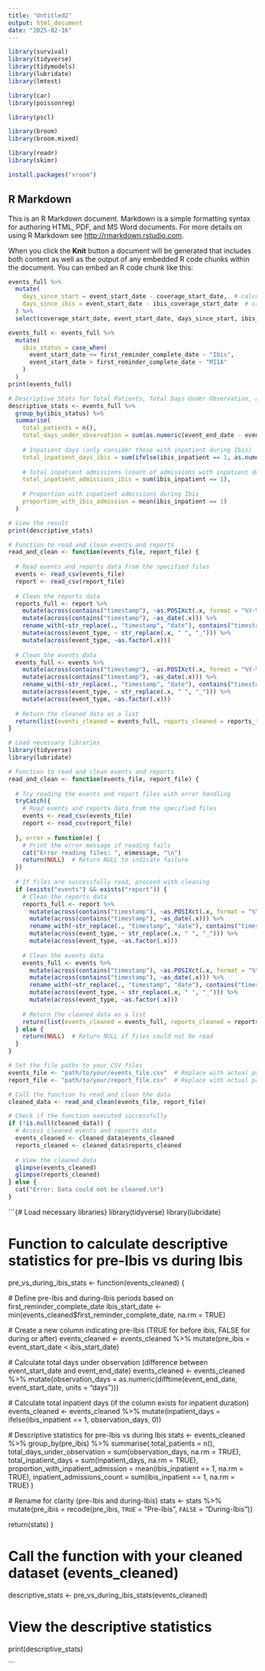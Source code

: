 ```yaml
---
title: "Untitled2"
output: html_document
date: "2025-02-16"
---
```


```r
library(survival)
library(tidyverse)
library(tidymodels)
library(lubridate)
library(lmtest)

library(car)
library(poissonreg)

library(pscl)

library(broom)
library(broom.mixed)

library(readr)
library(skimr)

install.packages("vroom")

```

## R Markdown

This is an R Markdown document. Markdown is a simple formatting syntax for authoring HTML, PDF, and MS Word documents. For more details on using R Markdown see <http://rmarkdown.rstudio.com>.

When you click the **Knit** button a document will be generated that includes both content as well as the output of any embedded R code chunks within the document. You can embed an R code chunk like this:

```r
events_full %>% 
  mutate(
    days_since_start = event_start_date - coverage_start_date,  # calculate days since coverage start
    days_since_ibis = event_start_date - ibis_coverage_start_date  # calculate days since ibis coverage start
  ) %>%
  select(coverage_start_date, event_start_date, days_since_start, ibis_coverage_start_date, days_since_ibis)
```

```r
events_full <- events_full %>%
  mutate(
    ibis_status = case_when(
      event_start_date <= first_reminder_complete_date ~ "Ibis",
      event_start_date > first_reminder_complete_date ~ "MIIA"
    )
  )
print(events_full)
```

```r
# Descriptive Stats for Total Patients, Total Days Under Observation, and Total Inpatient Days on IBIS
descriptive_stats <- events_full %>%
  group_by(ibis_status) %>%
  summarise(
    total_patients = n(),
    total_days_under_observation = sum(as.numeric(event_end_date - event_start_date)),
    
    # Inpatient days (only consider those with inpatient during Ibis)
    total_inpatient_days_ibis = sum(ifelse(ibis_inpatient == 1, as.numeric(event_end_date - event_start_date), 0)),
    
    # Total inpatient admissions (count of admissions with inpatient during Ibis)
    total_inpatient_admissions_ibis = sum(ibis_inpatient == 1),
    
    # Proportion with inpatient admissions during Ibis
    proportion_with_ibis_admission = mean(ibis_inpatient == 1)
  )

# View the result
print(descriptive_stats)
```

```r
# Function to read and clean events and reports
read_and_clean <- function(events_file, report_file) {
  
  # Read events and reports data from the specified files
  events <- read_csv(events_file)
  report <- read_csv(report_file)
  
  # Clean the reports data
  reports_full <- report %>%
    mutate(across(contains("timestamp"), ~as.POSIXct(.x, format = "%Y-%m-%d %H:%M:%S"))) %>%
    mutate(across(contains("timestamp"), ~as_date(.x))) %>%
    rename_with(~str_replace(., "timestamp", "date"), contains("timestamp")) %>%
    mutate(across(event_type, ~ str_replace(.x, " ", "_"))) %>%
    mutate(across(event_type, ~as.factor(.x)))
  
  # Clean the events data
  events_full <- events %>%
    mutate(across(contains("timestamp"), ~as.POSIXct(.x, format = "%Y-%m-%d %H:%M:%S"))) %>%
    mutate(across(contains("timestamp"), ~as_date(.x))) %>%
    rename_with(~str_replace(., "timestamp", "date"), contains("timestamp")) %>%
    mutate(across(event_type, ~ str_replace(.x, " ", "_"))) %>%
    mutate(across(event_type, ~as.factor(.x)))
  
  # Return the cleaned data as a list
  return(list(events_cleaned = events_full, reports_cleaned = reports_full))
}

```

```r
# Load necessary libraries
library(tidyverse)
library(lubridate)

# Function to read and clean events and reports
read_and_clean <- function(events_file, report_file) {
  
  # Try reading the events and report files with error handling
  tryCatch({
    # Read events and reports data from the specified files
    events <- read_csv(events_file)
    report <- read_csv(report_file)
    
  }, error = function(e) {
    # Print the error message if reading fails
    cat("Error reading files: ", e$message, "\n")
    return(NULL)  # Return NULL to indicate failure
  })
  
  # If files are successfully read, proceed with cleaning
  if (exists("events") && exists("report")) {
    # Clean the reports data
    reports_full <- report %>%
      mutate(across(contains("timestamp"), ~as.POSIXct(.x, format = "%Y-%m-%d %H:%M:%S"))) %>%
      mutate(across(contains("timestamp"), ~as_date(.x))) %>%
      rename_with(~str_replace(., "timestamp", "date"), contains("timestamp")) %>%
      mutate(across(event_type, ~ str_replace(.x, " ", "_"))) %>%
      mutate(across(event_type, ~as.factor(.x)))
    
    # Clean the events data
    events_full <- events %>%
      mutate(across(contains("timestamp"), ~as.POSIXct(.x, format = "%Y-%m-%d %H:%M:%S"))) %>%
      mutate(across(contains("timestamp"), ~as_date(.x))) %>%
      rename_with(~str_replace(., "timestamp", "date"), contains("timestamp")) %>%
      mutate(across(event_type, ~ str_replace(.x, " ", "_"))) %>%
      mutate(across(event_type, ~as.factor(.x)))
    
    # Return the cleaned data as a list
    return(list(events_cleaned = events_full, reports_cleaned = reports_full))
  } else {
    return(NULL)  # Return NULL if files could not be read
  }
}

```

```r
# Set the file paths to your CSV files
events_file <- "path/to/your/events_file.csv"  # Replace with actual path
report_file <- "path/to/your/report_file.csv"  # Replace with actual path

# Call the function to read and clean the data
cleaned_data <- read_and_clean(events_file, report_file)

# Check if the function executed successfully
if (!is.null(cleaned_data)) {
  # Access cleaned events and reports data
  events_cleaned <- cleaned_data$events_cleaned
  reports_cleaned <- cleaned_data$reports_cleaned
  
  # View the cleaned data
  glimpse(events_cleaned)
  glimpse(reports_cleaned)
} else {
  cat("Error: Data could not be cleaned.\n")
}

```

```{# Load necessary libraries}
library(tidyverse)
library(lubridate)

# Function to calculate descriptive statistics for pre-Ibis vs during Ibis
pre_vs_during_ibis_stats <- function(events_cleaned) {
  
  # Define pre-Ibis and during-Ibis periods based on first_reminder_complete_date
  ibis_start_date <- min(events_cleaned$first_reminder_complete_date, na.rm = TRUE)
  
  # Create a new column indicating pre-Ibis (TRUE for before ibis, FALSE for during or after)
  events_cleaned <- events_cleaned %>%
    mutate(pre_ibis = event_start_date < ibis_start_date)
  
  # Calculate total days under observation (difference between event_start_date and event_end_date)
  events_cleaned <- events_cleaned %>%
    mutate(observation_days = as.numeric(difftime(event_end_date, event_start_date, units = "days")))
  
  # Calculate total inpatient days (if the column exists for inpatient duration)
  events_cleaned <- events_cleaned %>%
    mutate(inpatient_days = ifelse(ibis_inpatient == 1, observation_days, 0))
  
  # Descriptive statistics for pre-Ibis vs during Ibis
  stats <- events_cleaned %>%
    group_by(pre_ibis) %>%
    summarise(
      total_patients = n(),
      total_days_under_observation = sum(observation_days, na.rm = TRUE),
      total_inpatient_days = sum(inpatient_days, na.rm = TRUE),
      proportion_with_inpatient_admission = mean(ibis_inpatient == 1, na.rm = TRUE),
      inpatient_admissions_count = sum(ibis_inpatient == 1, na.rm = TRUE)
    )
  
  # Rename for clarity (pre-Ibis and during-Ibis)
  stats <- stats %>%
    mutate(pre_ibis = recode(pre_ibis, `TRUE` = "Pre-Ibis", `FALSE` = "During-Ibis"))
  
  return(stats)
}

# Call the function with your cleaned dataset (events_cleaned)
descriptive_stats <- pre_vs_during_ibis_stats(events_cleaned)

# View the descriptive statistics
print(descriptive_stats)

```

